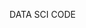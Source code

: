 <!-- Got any organisation information on where to learn R or Python? Does your institute run carpentries training or data science help? Include it below. -->

DATA SCI CODE